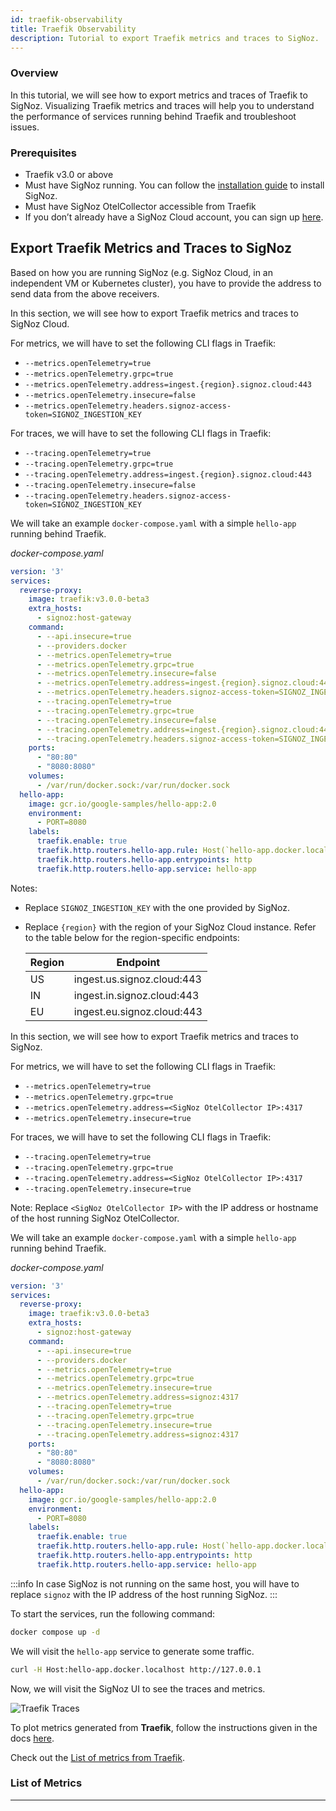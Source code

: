 ```yaml
---
id: traefik-observability
title: Traefik Observability
description: Tutorial to export Traefik metrics and traces to SigNoz.
---
```





### Overview

In this tutorial, we will see how to export metrics and traces of Traefik to SigNoz.
Visualizing Traefik metrics and traces will help you to understand the performance
of services running behind Traefik and troubleshoot issues.

### Prerequisites

- Traefik v3.0 or above
- Must have SigNoz running. You can follow the [installation guide][1] to install SigNoz.
- Must have SigNoz OtelCollector accessible from Traefik
- If you don’t already have a SigNoz Cloud account, you can sign up [here][4].

## Export Traefik Metrics and Traces to SigNoz

Based on how you are running SigNoz (e.g. SigNoz Cloud, in an independent VM or Kubernetes cluster),
you have to provide the address to send data from the above receivers.

<Tabs>
<TabItem value="signoz-cloud" label="SigNoz Cloud" default>

In this section, we will see how to export Traefik metrics and traces to SigNoz Cloud.

For metrics, we will have to set the following CLI flags in Traefik:

- `--metrics.openTelemetry=true`
- `--metrics.openTelemetry.grpc=true`
- `--metrics.openTelemetry.address=ingest.{region}.signoz.cloud:443`
- `--metrics.openTelemetry.insecure=false`
- `--metrics.openTelemetry.headers.signoz-access-token=SIGNOZ_INGESTION_KEY`

For traces, we will have to set the following CLI flags in Traefik:

- `--tracing.openTelemetry=true`
- `--tracing.openTelemetry.grpc=true`
- `--tracing.openTelemetry.address=ingest.{region}.signoz.cloud:443`
- `--tracing.openTelemetry.insecure=false`
- `--tracing.openTelemetry.headers.signoz-access-token=SIGNOZ_INGESTION_KEY`

We will take an example `docker-compose.yaml` with a simple `hello-app`
running behind Traefik.

_docker-compose.yaml_

```yaml {13-14,18-19}
version: '3'
services:
  reverse-proxy:
    image: traefik:v3.0.0-beta3
    extra_hosts:
      - signoz:host-gateway
    command:
      - --api.insecure=true
      - --providers.docker
      - --metrics.openTelemetry=true
      - --metrics.openTelemetry.grpc=true
      - --metrics.openTelemetry.insecure=false
      - --metrics.openTelemetry.address=ingest.{region}.signoz.cloud:443
      - --metrics.openTelemetry.headers.signoz-access-token=SIGNOZ_INGESTION_KEY
      - --tracing.openTelemetry=true
      - --tracing.openTelemetry.grpc=true
      - --tracing.openTelemetry.insecure=false
      - --tracing.openTelemetry.address=ingest.{region}.signoz.cloud:443
      - --tracing.openTelemetry.headers.signoz-access-token=SIGNOZ_INGESTION_KEY
    ports:
      - "80:80"
      - "8080:8080"
    volumes:
      - /var/run/docker.sock:/var/run/docker.sock
  hello-app:
    image: gcr.io/google-samples/hello-app:2.0
    environment:
      - PORT=8080
    labels:
      traefik.enable: true
      traefik.http.routers.hello-app.rule: Host(`hello-app.docker.localhost`)
      traefik.http.routers.hello-app.entrypoints: http
      traefik.http.routers.hello-app.service: hello-app
```

Notes:
- Replace `SIGNOZ_INGESTION_KEY` with the one provided by SigNoz.
- Replace `{region}` with the region of your SigNoz Cloud instance.
  Refer to the table below for the region-specific endpoints:

  | Region	| Endpoint                   |
  | ------- | -------------------------- |
  | US      | ingest.us.signoz.cloud:443 |
  | IN      | ingest.in.signoz.cloud:443 |
  | EU      | ingest.eu.signoz.cloud:443 |

</TabItem>
<TabItem value="self-host" label="Self-Host">

In this section, we will see how to export Traefik metrics and traces to SigNoz.

For metrics, we will have to set the following CLI flags in Traefik:

- `--metrics.openTelemetry=true`
- `--metrics.openTelemetry.grpc=true`
- `--metrics.openTelemetry.address=<SigNoz OtelCollector IP>:4317`
- `--metrics.openTelemetry.insecure=true`

For traces, we will have to set the following CLI flags in Traefik:

- `--tracing.openTelemetry=true`
- `--tracing.openTelemetry.grpc=true`
- `--tracing.openTelemetry.address=<SigNoz OtelCollector IP>:4317`
- `--tracing.openTelemetry.insecure=true`

Note: Replace `<SigNoz OtelCollector IP>` with the IP address or hostname of the host running SigNoz OtelCollector.

We will take an example `docker-compose.yaml` with a simple `hello-app`
running behind Traefik.

_docker-compose.yaml_

```yaml {13,17}
version: '3'
services:
  reverse-proxy:
    image: traefik:v3.0.0-beta3
    extra_hosts:
      - signoz:host-gateway
    command:
      - --api.insecure=true
      - --providers.docker
      - --metrics.openTelemetry=true
      - --metrics.openTelemetry.grpc=true
      - --metrics.openTelemetry.insecure=true
      - --metrics.openTelemetry.address=signoz:4317
      - --tracing.openTelemetry=true
      - --tracing.openTelemetry.grpc=true
      - --tracing.openTelemetry.insecure=true
      - --tracing.openTelemetry.address=signoz:4317
    ports:
      - "80:80"
      - "8080:8080"
    volumes:
      - /var/run/docker.sock:/var/run/docker.sock
  hello-app:
    image: gcr.io/google-samples/hello-app:2.0
    environment:
      - PORT=8080
    labels:
      traefik.enable: true
      traefik.http.routers.hello-app.rule: Host(`hello-app.docker.localhost`)
      traefik.http.routers.hello-app.entrypoints: http
      traefik.http.routers.hello-app.service: hello-app
```

:::info
In case SigNoz is not running on the same host, you will have to replace `signoz`
with the IP address of the host running SigNoz.
:::

</TabItem>
</Tabs>

To start the services, run the following command:

```bash
docker compose up -d
```

We will visit the `hello-app` service to generate some traffic.

```bash
curl -H Host:hello-app.docker.localhost http://127.0.0.1
```

Now, we will visit the SigNoz UI to see the traces and metrics.

![Traefik Traces](/img/docs/tutorial/traefik-traces.webp)

To plot metrics generated from **Traefik**, follow the instructions
given in the docs [here][2].

Check out the [List of metrics from Traefik][3].

### List of Metrics

<TraefikMetrics />

---

[1]: https://signoz.io/docs/install/
[2]: https://signoz.io/docs/userguide/dashboards/
[3]: #list-of-metrics
[4]: https://signoz.io/teams/
